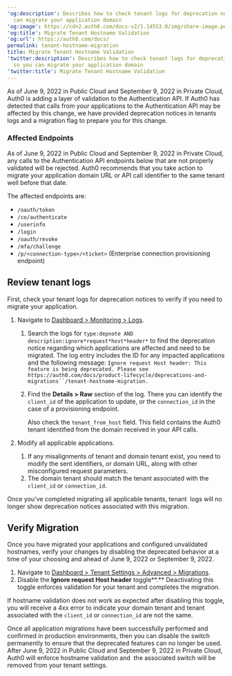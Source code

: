 ---
'og:description': Describes how to check tenant logs for deprecation notices so you
  can migrate your application domain
'og:image': https://cdn2.auth0.com/docs-v2/1.14553.0/img/share-image.png
'og:title': Migrate Tenant Hostname Validation
'og:url': https://auth0.com/docs/
permalink: tenant-hostname-migration
title: Migrate Tenant Hostname Validation
'twitter:description': Describes how to check tenant logs for deprecation notices
  so you can migrate your application domain
'twitter:title': Migrate Tenant Hostname Validation
---
As of June 9, 2022 in Public Cloud and September 9, 2022 in Private Cloud, Auth0 is adding a layer of validation to the Authentication API. If Auth0 has detected that calls from your applications to the Authentication API may be affected by this change, we have provided deprecation notices in tenants logs and a migration flag to prepare you for this change.

### Affected Endpoints

As of June 9, 2022 in Public Cloud and September 9, 2022 in Private Cloud, any calls to the Authentication API endpoints below that are not properly validated will be rejected. Auth0 recommends that you take action to migrate your application domain URL or API call identifier to the same tenant well before that date.

The affected endpoints are:

* `/oauth/token`
* `/co/authenticate`
* `/userinfo`
* `/login`
* `/oauth/revoke`
* `/mfa/challenge`
* `/p/<connection-type>/<ticket>` (Enterprise connection provisioning endpoint)

## Review tenant logs

First, check your tenant logs for deprecation notices to verify if you need to migrate your application.

1. Navigate to [Dashboard > Monitoring > Logs](https://manage.auth0.com/#/logs).

   1. Search the logs for `type:depnote AND description:ignore*request*host*header*` to find the deprecation notice regarding which applications are affected and need to be migrated. The log entry includes the ID for any impacted applications and the following message:
      `Ignore request Host header: This feature is being deprecated. Please see https://auth0.com/docs/product-lifecycle/deprecations-and-migrations``/tenant-hostname-migration.`
   2. Find the **Details > Raw** section of the log. There you can identify the `client_id` of the application to update, or the `connection_id` in the case of a provisioning endpoint.

      <Callout icon="file-lines" color="#0EA5E9" iconType="regular">

      Also check the `tenant_from_host` field. This field contains the Auth0 tenant identified from the domain received in your API calls.

      </Callout>
2. Modify all applicable applications.

   1. If any misalignments of tenant and domain tenant exist, you need to modify the sent identifiers, or domain URL, along with other misconfigured request parameters.
   2. The domain tenant should match the tenant associated with the `client_id` or `connection_id`.

Once you’ve completed migrating all applicable tenants, tenant  logs will no longer show deprecation notices associated with this migration.

## Verify Migration

Once you have migrated your applications and configured unvalidated hostnames, verify your changes by disabling the deprecated behavior at a time of your choosing and ahead of June 9, 2022 or September 9, 2022.

1. Navigate to [Dashboard > Tenant Settings > Advanced > Migrations](https://manage.auth0.com/#/tenant/advanced).
2. Disable the **Ignore request Host header** toggle**.** Deactivating this toggle enforces validation for your tenant and completes the migration.

If hostname validation does not work as expected after disabling this toggle, you will receive a 4xx error to indicate your domain tenant and tenant associated with the `client_id` or `connection_id` are not the same.

Once all application migrations have been successfully performed and confirmed in production environments, then you can disable the switch permanently to ensure that the deprecated features can no longer be used. After June 9, 2022 in Public Cloud and September 9, 2022 in Private Cloud, Auth0 will enforce hostname validation and  the associated switch will be removed from your tenant settings.